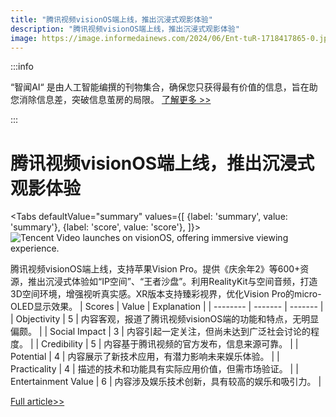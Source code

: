 ```yaml
---
title: "腾讯视频visionOS端上线，推出沉浸式观影体验"
description: "腾讯视频visionOS端上线，推出沉浸式观影体验"
image: https://image.informedainews.com/2024/06/Ent-tuR-1718417865-0.jpg
---
```



:::info

“智闻AI“ 是由人工智能编撰的刊物集合，确保您只获得最有价值的信息，旨在助您消除信息差，突破信息茧房的局限。  [了解更多 >>](/)

:::

# 腾讯视频visionOS端上线，推出沉浸式观影体验


<Tabs
	defaultValue="summary"
	values={[
	{label: 'summary', value: 'summary'},
	{label: 'score', value: 'score'},
]}>
<TabItem value="summary">
<img
  src="https://image.informedainews.com/2024/06/Ent-tuR-1718417865-0.jpg"
  alt="Tencent Video launches on visionOS, offering immersive viewing experience."
/>



腾讯视频visionOS端上线，支持苹果Vision Pro。提供《庆余年2》等600+资源，推出沉浸式体验如“IP空间”、“王者沙盘”。利用RealityKit与空间音频，打造3D空间环境，增强视听真实感。XR版本支持臻彩视界，优化Vision Pro的micro-OLED显示效果。
</TabItem>
<TabItem value="score">
	| Scores     | Value   | Explanation |
	| -------- | ------- | ------- |
	| Objectivity  | 5    | 内容客观，报道了腾讯视频visionOS端的功能和特点，无明显偏颇。    |
	| Social Impact | 3     | 内容引起一定关注，但尚未达到广泛社会讨论的程度。    |
	| Credibility    | 5    | 内容基于腾讯视频的官方发布，信息来源可靠。    |
	| Potential    | 4    | 内容展示了新技术应用，有潜力影响未来娱乐体验。    |
	| Practicality    | 4    | 描述的技术和功能具有实际应用价值，但需市场验证。    |
	| Entertainment Value    | 6    | 内容涉及娱乐技术创新，具有较高的娱乐和吸引力。    |
</TabItem>
</Tabs>

[Full article>>](https://www.cnbeta.com.tw/articles/movie/1434827.htm)
